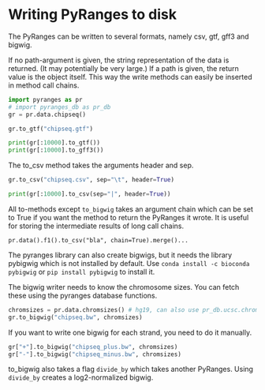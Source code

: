 # Writing PyRanges to disk

The PyRanges can be written to several formats, namely csv, gtf, gff3 and bigwig.

If no path-argument is given, the string representation of the data is returned.
(It may potentially be very large.) If a path is given, the return value is the
object itself. This way the write methods can easily be inserted in method call
chains.

```python
import pyranges as pr
# import pyranges_db as pr_db
gr = pr.data.chipseq()

gr.to_gtf("chipseq.gtf")

print(gr[:10000].to_gtf())
print(gr[:10000].to_gff3())
```

The to_csv method takes the arguments header and sep.

```python
gr.to_csv("chipseq.csv", sep="\t", header=True)

print(gr[:10000].to_csv(sep="|", header=True))
```

All to-methods except `to_bigwig` takes an argument chain which can be set to
True if you want the method to return the PyRanges it wrote. It is useful for
storing the intermediate results of long call chains.

`pr.data().f1().to_csv("bla", chain=True).merge()...`

The pyranges library can also create bigwigs, but it needs the library pybigwig
which is not installed by default. Use `conda install -c bioconda pybigwig` or
`pip install pybigwig` to install it.

The bigwig writer needs to know the chromosome sizes. You can fetch these using
the pyranges database functions.

```python
chromsizes = pr.data.chromsizes() # hg19, can also use pr_db.ucsc.chromosome_sizes("hg19")
gr.to_bigwig("chipseq.bw", chromsizes)
```

If you want to write one bigwig for each strand, you need to do it manually.

```python
gr["+"].to_bigwig("chipseq_plus.bw", chromsizes)
gr["-"].to_bigwig("chipseq_minus.bw", chromsizes)
```

to_bigwig also takes a flag `divide_by` which takes another PyRanges. Using
`divide_by` creates a log2-normalized bigwig.